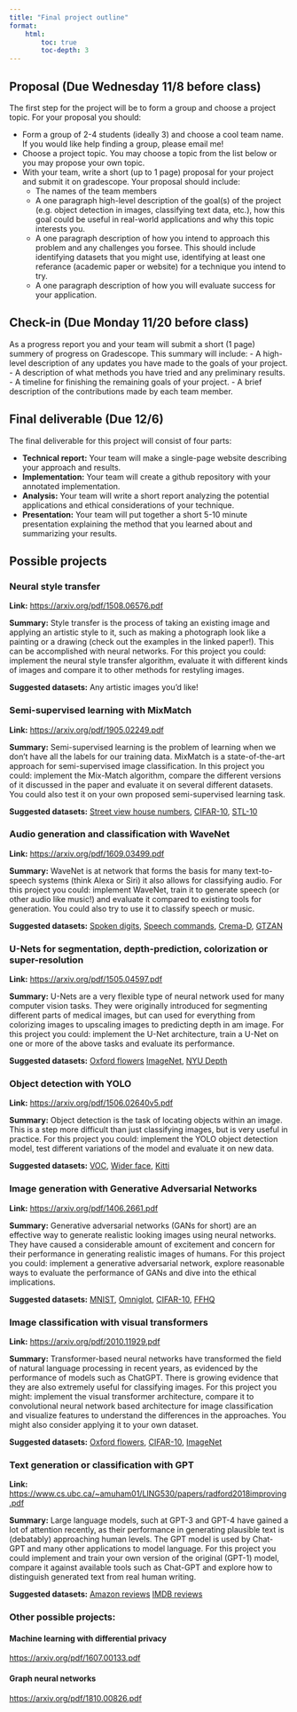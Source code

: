 ```yaml
---
title: "Final project outline"
format:
    html:
        toc: true
        toc-depth: 3
---
```




## Proposal (**Due Wednesday 11/8 before class**)

The first step for the project will be to form a group and choose a project topic. For your proposal you should:

- Form a group of 2-4 students (ideally 3) and choose a cool team name. If you would like help finding a group, please email me!
- Choose a project topic. You may choose a topic from the list below or you may propose your own topic.
- With your team, write a short (up to 1 page) proposal for your project and submit it on gradescope. Your proposal should include:
    - The names of the team members
    - A one paragraph high-level description of the goal(s) of the project (e.g. object detection in images, classifying text data, etc.), how this goal could be useful in real-world applications and why this topic interests you.
    - A one paragraph description of how you intend to approach this problem and any challenges you forsee. This should include identifying datasets that you might use, identifying at least one referance (academic paper or website) for a technique you intend to try.
    - A one paragraph description of how you will evaluate success for your application.


## Check-in (**Due Monday 11/20 before class**)

As a progress report you and your team will submit a short (1 page) summery of progress on Gradescope. This summary will include:
    - A high-level description of any updates you have made to the goals of your project.
    - A description of what methods you have tried and any preliminary results.
    - A timeline for finishing the remaining goals of your project.
    - A brief description of the contributions made by each team member.


## Final deliverable (**Due 12/6**)

The final deliverable for this project will consist of four parts:

- **Technical report:** Your team will make a single-page website describing your approach and results.
- **Implementation:** Your team will create a github repository with your annotated implementation.
- **Analysis:** Your team will write a short report analyzing the potential applications and ethical considerations of your technique.
- **Presentation:** Your team will put together a short 5-10 minute presentation explaining the method that you learned about and summarizing your results.


## Possible projects

### Neural style transfer
**Link:** [https://arxiv.org/pdf/1508.06576.pdf](https://arxiv.org/pdf/1905.02249.pdf)

**Summary:** Style transfer is the process of taking an existing image and applying an artistic style to it, such as making a photograph look like a painting or a drawing (check out the examples in the linked paper!). This can be accomplished with neural networks. For this project you could: implement the neural style transfer algorithm, evaluate it with different kinds of images and compare it to other methods for restyling images.

**Suggested datasets:** Any artistic images you'd like!

### Semi-supervised learning with MixMatch
**Link:** [https://arxiv.org/pdf/1905.02249.pdf](https://arxiv.org/pdf/1905.02249.pdf)

**Summary:** Semi-supervised learning is the problem of learning when we don't have all the labels for our training data. MixMatch is a state-of-the-art approach for semi-supervised image classification. In this project you could: implement the Mix-Match algorithm, compare the different versions of it discussed in the paper and evaluate it on several different datasets. You could also test it on your own proposed semi-supervised learning task.

**Suggested datasets:** [Street view house numbers](https://pytorch.org/vision/stable/generated/torchvision.datasets.SVHN.html#torchvision.datasets.SVHN), [CIFAR-10](https://pytorch.org/vision/stable/generated/torchvision.datasets.CIFAR10.html), [STL-10](https://pytorch.org/vision/stable/generated/torchvision.datasets.STL10.html#torchvision.datasets.STL10)

### Audio generation and classification with WaveNet
**Link:** [https://arxiv.org/pdf/1609.03499.pdf](https://arxiv.org/pdf/1609.03499.pdf)

**Summary:** WaveNet is at network that forms the basis for many text-to-speech systems (think Alexa or Siri) it also allows for classifying audio. For this project you could: implement WaveNet, train it to generate speech (or other audio like music!) and evaluate it compared to existing tools for generation. You could also try to use it to classify speech or music.

**Suggested datasets:** [Spoken digits](https://www.tensorflow.org/datasets/catalog/spoken_digit), [Speech commands](https://pytorch.org/audio/stable/generated/torchaudio.datasets.SPEECHCOMMANDS.html#torchaudio.datasets.SPEECHCOMMANDS), [Crema-D](https://www.tensorflow.org/datasets/catalog/crema_d), [GTZAN](https://www.tensorflow.org/datasets/catalog/gtzan)

### U-Nets for segmentation, depth-prediction, colorization or super-resolution
**Link:** [https://arxiv.org/pdf/1505.04597.pdf](https://arxiv.org/pdf/1505.04597.pdf)

**Summary:** U-Nets are a very flexible type of neural network used for many computer vision tasks. They were originally introduced for segmenting different parts of medical images, but can used for everything from colorizing images to upscaling images to predicting depth in am image. For this project you could: implement the U-Net architecture, train a U-Net on one or more of the above tasks and evaluate its performance.

**Suggested datasets:** [Oxford flowers](https://www.tensorflow.org/datasets/catalog/oxford_flowers102) [ImageNet](https://www.tensorflow.org/datasets/catalog/imagenet_resized), [NYU Depth](https://www.tensorflow.org/datasets/catalog/nyu_depth_v2)

### Object detection with YOLO
**Link:** [https://arxiv.org/pdf/1506.02640v5.pdf](https://arxiv.org/pdf/1506.02640v5.pdf)

**Summary:** Object detection is the task of locating objects within an image. This is a step more difficult than just classifying images, but is very useful in practice. For this project you could: implement the YOLO object detection model, test different variations of the model and evaluate it on new data.

**Suggested datasets:** [VOC](https://www.tensorflow.org/datasets/catalog/voc), [Wider face](https://www.tensorflow.org/datasets/catalog/wider_face), [Kitti](https://www.tensorflow.org/datasets/catalog/kitti)

### Image generation with Generative Adversarial Networks
**Link:** [https://arxiv.org/pdf/1406.2661.pdf](https://arxiv.org/pdf/1406.2661.pdf)

**Summary:** Generative adversarial networks (GANs for short) are an effective way to generate realistic looking images using neural networks. They have caused a considerable amount of excitement and concern for their performance in generating realistic images of humans. For this project you could: implement a generative adversarial network, explore reasonable ways to evaluate the performance of GANs and dive into the ethical implications.

**Suggested datasets:** [MNIST](https://pytorch.org/vision/stable/generated/torchvision.datasets.MNIST.html#torchvision.datasets.MNIST), [Omniglot](https://pytorch.org/vision/stable/generated/torchvision.datasets.Omniglot.html#torchvision.datasets.Omniglot), [CIFAR-10](https://pytorch.org/vision/stable/generated/torchvision.datasets.CIFAR10.html), [FFHQ](https://github.com/NVlabs/ffhq-dataset)

### Image classification with visual transformers
**Link:** [https://arxiv.org/pdf/2010.11929.pdf](https://arxiv.org/pdf/2010.11929.pdf)

**Summary:** Transformer-based neural networks have transformed the field of natural language processing in recent years, as evidenced by the performance of models such as ChatGPT. There is growing evidence that they are also extremely useful for classifying images. For this project you might: implement the visual transformer architecture, compare it to convolutional neural network based architecture for image classification and visualize features to understand the differences in the approaches. You might also consider applying it to your own dataset.

**Suggested datasets:** 
[Oxford flowers](https://www.tensorflow.org/datasets/catalog/oxford_flowers102), [CIFAR-10](https://pytorch.org/vision/stable/generated/torchvision.datasets.CIFAR10.html), [ImageNet](https://www.tensorflow.org/datasets/catalog/imagenet_resized)

### Text generation or classification with GPT
**Link:** [https://www.cs.ubc.ca/~amuham01/LING530/papers/radford2018improving.pdf](https://www.cs.ubc.ca/~amuham01/LING530/papers/radford2018improving.pdf)

**Summary:** Large language models, such at GPT-3 and GPT-4 have gained a lot of attention recently, as their performance in generating plausible text is (debatably) approaching human levels. The GPT model is used by Chat-GPT and many other applications to model language. For this project you could implement and train your own version of the original (GPT-1) model, compare it against available tools such as Chat-GPT and explore how to distinguish generated text from real human writing.

**Suggested datasets:** [Amazon reviews](https://www.tensorflow.org/datasets/catalog/amazon_us_reviews) [IMDB reviews](https://www.tensorflow.org/datasets/catalog/imdb_reviews)

### Other possible projects:

#### Machine learning with differential privacy
[https://arxiv.org/pdf/1607.00133.pdf](https://arxiv.org/pdf/1607.00133.pdf)

#### Graph neural networks
[https://arxiv.org/pdf/1810.00826.pdf](https://arxiv.org/pdf/1810.00826.pdf)